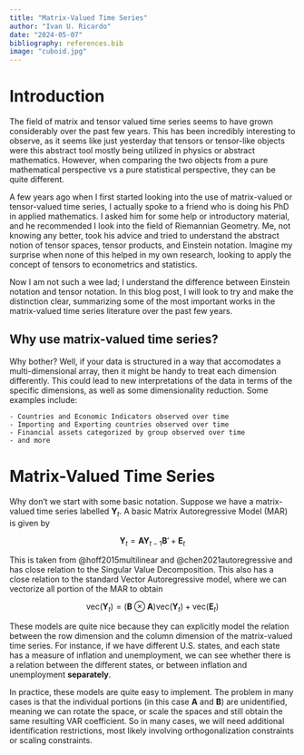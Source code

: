 ```yaml
---
title: "Matrix-Valued Time Series"
author: "Ivan U. Ricardo"
date: "2024-05-07"
bibliography: references.bib
image: "cuboid.jpg"
---
```


# Introduction

The field of matrix and tensor valued time series seems to have grown considerably over the past few years.
This has been incredibly interesting to observe, as it seems like just yesterday that tensors or tensor-like objects were this abstract tool mostly being utilized in physics or abstract mathematics.
However, when comparing the two objects from a pure mathematical perspective vs a pure statistical perspective, they can be quite different.

A few years ago when I first started looking into the use of matrix-valued or tensor-valued time series, I actually spoke to a friend who is doing his PhD in applied mathematics.
I asked him for some help or introductory material, and he recommended I look into the field of Riemannian Geometry.
Me, not knowing any better, took his advice and tried to understand the abstract notion of tensor spaces, tensor products, and Einstein notation.
Imagine my surprise when none of this helped in my own research, looking to apply the concept of tensors to econometrics and statistics.

Now I am not such a wee lad; I understand the difference between Einstein notation and tensor notation.
In this blog post, I will look to try and make the distinction clear, summarizing some of the most important works in the matrix-valued time series literature over the past few years.

## Why use matrix-valued time series?

Why bother?
Well, if your data is structured in a way that accomodates a multi-dimensional array, then it might be handy to treat each dimension differently.
This could lead to new interpretations of the data in terms of the specific dimensions, as well as some dimensionality reduction.
Some examples include:

    - Countries and Economic Indicators observed over time
    - Importing and Exporting countries observed over time
    - Financial assets categorized by group observed over time
    - and more

# Matrix-Valued Time Series

Why don't we start with some basic notation.
Suppose we have a matrix-valued time series labelled $\mathbf{Y}_t$.
A basic Matrix Autoregressive Model (MAR) is given by

$$
\mathbf{Y}_t = \mathbf{A} \mathbf{Y}_{t-1} \mathbf{B}' + \mathbf{E}_t
$$

This is taken from @hoff2015multilinear and @chen2021autoregressive and has close relation to the Singular Value Decomposition.
This also has a close relation to the standard Vector Autoregressive model, where we can vectorize all portion of the MAR to obtain

$$
\text{vec} (\mathbf{Y}_t) = (\mathbf{B} \otimes \mathbf{A}) \text{vec} (\mathbf{Y}_t) + \text{vec} (\mathbf{E}_t)
$$

These models are quite nice because they can explicitly model the relation between the row dimension and the column dimension of the matrix-valued time series.
For instance, if we have different U.S. states, and each state has a measure of inflation and unemployment, we can see whether there is a relation between the different states, or between inflation and unemployment **separately**.

In practice, these models are quite easy to implement.
The problem in many cases is that the individual portions (in this case $\mathbf{A}$ and $\mathbf{B}$) are unidentified, meaning we can rotate the space, or scale the spaces and still obtain the same resulting VAR coefficient.
So in many cases, we will need additional identification restrictions, most likely involving orthogonalization constraints or scaling constraints.




